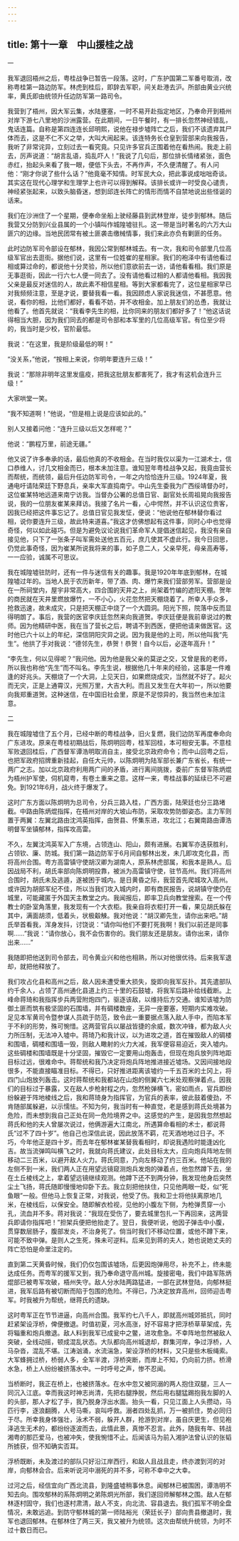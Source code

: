 ```yaml
---
---
---
```

title: 第十一章　中山援桂之战
---





一


我军退回梧州之后，粤桂战争已暂告一段落。这时，广东护国第二军番号取消，改称粤桂第一路边防军。林虎到桂后，即辞去军职，间关赴港去沪。所部由黄业兴统率，黄氏即由统领升任边防军第一路司令。

我营到了梧州，因大军云集，水陆壅塞，一时不易开赴指定地区，乃奉命开到梧州对岸下游七八里地的沙洲露营。在此期间，一日午餐时，有一排长忽然神经错乱，鬼话连篇。自称是第四连连长邱明熙，说他在禄步墟阵亡之后，我们不该遗弃其尸体而去，这是不仁不义之举，大叫大闹起来。该连特务长仓皇到营部来向我报告，我听了非常诧异，立刻过去一看究竟。只见许多官兵正围着他在看热闹。我走上前去，厉声说道：“胡言乱语，捣乱吓人！”我说了几句后，那位排长情绪紧张，面色赤红，抬起头来看了我一眼，便低下头去，不再作声，不久便清醒了。有人问他：“刚才你说了些什么话？”他竟毫不知情。时军民大众，把此事说成咄咄奇谈。其实这在现代心理学和生理学上也许可以得到解释。该排长或许一时受良心谴责，神经紧张起来，以致头脑昏迷，想到邱连长阵亡的情形而情不自禁地说出些怪诞的话来。

我们在沙洲住了一个星期，便奉命坐船上驶经藤县到武林登岸，徒步到郁林。随后我营又分防到兴业县属的一个小镇叫作城隍墟驻扎。这一带是当时著名的六万大山匪穴的边缘。当地民团常有被土匪袭击缴械情事，我们来此亦负有剿匪的任务。

此时边防军司令部设在郁林，我因公常到郁林城去。有一次，我和司令部里几位高级军官出去逛街。据他们说，这里有一位姓崔的星相家。我们的袍泽中有请他看过相或算过命的，都说他十分灵验，所以他们意欲前去一访，请他看看相。我们原是无事逛街，因此一行六七人便一同去了。没有请他看过相的人都请他看相。我因我父亲是最反对迷信的人，故此素不相信星相。等到大家都看完了，这位星相家早已对我频频注意，至是才说，要替我看一看。我因顾虑人家说我迷信，不甚愿意。他说，看你的相，比他们都好，看看不妨，并不收相金。加上朋友们的怂恿，我就让他看了。他首先就说：“我看李先生的相，比你同来的朋友们都好多了！”他这话说得相当大胆，因为我们同去的都是司令部和本军里的几位高级军官。有位至少将的，我当时是少校，官阶最低。

我说：“在这里，我是阶级最低的啊！”

“没关系，”他说，“按相上来说，你明年要连升三级！”

我说：“那除非明年这里发瘟疫，把我这批朋友都害死了，我才有这机会连升三级！”

大家哄堂一笑。

“我不知道啊！”他说，“但是相上说是应该如此的。”

别人又接着问他：“连升三级以后又怎样呢？”

他说：“鹏程万里，前途无疆。”

他又说了许多奉承的话，最后他真的不收相金。在当时我仅以渠为一江湖术士，信口恭维人，讨几文相金而已，根本未加注意。谁知翌年粤桂战争又起，我竟由营长而帮统，而统领，最后升任边防军司令，一年之内恰恰连升三级。1924年夏，我通电吁请陆荣廷下野息兵，亲率大军直捣南宁。中山先生委我为广西绥靖督办时，这位崔某特地远道来南宁访我。当督办公署的总值日官、副官处长周祖晃向我报告说，我的一位朋友崔某来拜访。我接了名片一看，心中愕然，并不认识这位贵客，因我已经把这件事忘记了。总值日官见我发怔，便说：“他说他在郁林替你看过相，说你要连升三级，故此特来道喜。”我这才仿佛想起有这件事，同时心中也觉得奇怪，何以如此碰巧。但是为避免议论说我们革命军人提倡迷信起见，我没有亲自接见他，只下了一张条子叫军需处送他五百元，庶几使其不虚此行。我今日回思，仍觉此事奇怪，因为崔某所说我将来的事，如子息二人，父亲早死，母亲高寿等，一一应验，诚属不可思议。

我在城隍墟驻防时，还有一件与迷信有关的趣事。我是1920年年底到郁林，在城隍墟过年的。当地人民于农历新年，带了酒、肉、爆竹来我们营部劳军。营部是设在一所祠堂内，屋宇非常高大，四合围的天井之上，尚架着竹编的遮阳天棚。贺年的商民就在天井里燃放爆竹，一不小心，火花忽然把天棚烧着了。所幸人手众多，抢救迅速，故未成灾，只是把天棚正中烧了一个大圆洞。阳光下照，院落中反而显得明朗了。事后，我营的医官李庆廷忽然来向我道贺。李庆廷便是我前章说过的教师。因为他精研中医，我在当了营长之后，聘请不到西医，便把他请来做医官。这时他已六十以上的年纪，深信阴阳灾异之说。因为我是他的上司，所以他叫我“先生”。他拱了手对我说：“德邻先生，恭贺！恭贺！自今以后，必逐年高升！”

“李先生，何以见得呢？”我问他。因为他是我父亲的莫逆之交，又曾是我的老师，所以我也称他“先生”而不叫名。李先生说，根据他几十年来的经验，这事是一件难逢的好兆头。天棚烧了一个大洞，上见天日，如果燃烧成灾，当然就不好了。起火而无灾，正是上通霄汉，光照万里，大吉大利。而且又发生在大年初一，所以他要向我郑重道贺。这种迷信，在中国旧社会里，原是不足惊异的，我当然也未加注意。





二


我在城隍墟住了五个月，已经中断的粤桂战争，旧火复燃，我们边防军再度奉命向广东进攻。原来在粤桂初期战后，陈炯明回粤，桂军回桂，本可相安无事。不意桂军败退回桂后，广西督军谭浩明取消自主，接受北京政府命令；而中山回粤之后，也把军政府招牌重新挂起，自任大元帅，以陈炯明为陆军部长兼广东省长，有统一两广之志。加以北京政府利用两广间的矛盾，进行离间挑拨，委前广东督军陈炳焜为梧州护军使，伺机窥粤，有卷土重来之意。这样一来，粤桂战事的延续已不可避免。到1921年6月，战火终于爆发了。

这时广东方面以陈炯明为总司令，分兵三路入桂，广西方面，陆荣廷也分三路堵截。中路由陈炳焜指挥，在梧州对岸的大坡山布防，采取攻势防御姿态。主力军则置于两翼：左翼北路由沈鸿英指挥，由贺县、怀集东进，攻北江；右翼南路由谭浩明督军坐镇郁林，指挥攻高雷。

不久，左翼沈鸿英军入广东境，占领连山、阳山，颇有进展。右翼军亦迭获胜利，占领钦、廉、防城。我们第一路边防军于6月间自郁林出发，未几即攻克化县，而将高州合围。粤方高雷镇守使胡汉卿为湖南人，原系林虎部属，和我本是熟人。后因战局不利，胡氏率部向陈炯明投靠，被派为高雷镇守使，驻节高州。我们将高州合围时，胡氏未及逃遁，遂被困于城内。是日黄昏之际，我营首先爬城攻入高州。或许因为胡部军纪不佳，所以当我们攻入城内时，即有商民报告，说胡镇守使仍在城里，可能藏匿于外国天主教堂之内。我闻报后，即率卫兵向教堂搜索。在一个传教士的卧室角落里，我发现有一个大衣柜。我亲自将衣柜打开一看，果见胡氏躲在其中，满面胡须，低着头，状极觳觫。我对他说：“胡汉卿先生，请你出来吧。”胡氏举首看我，浑身发抖，讨饶说：“请你叫他们不要打死我啊！我们以前还是同事啊……”我说：“请你放心，我不会伤害你的。我们朋友还是朋友。请你出来，请你出来……”

我随即把他送到司令部去，司令黄业兴和他也相熟，所以对他很优待。后来我军退却，就把他释放了。

我们攻占化县和高州之后，敌人因未遭受重大损失，旋即向我军反扑。其先遣部队约千余人，占领了高州通化县道上约三十里的石鼓墟，将我军后路补给线截断。上峰命蒋琦和我指挥步兵两营附炮四门，驱逐该敌，以维持后方交通。谁知该墟为防御土匪而筑有极坚固的石围墙，并有碉楼数座，无异一座要塞，短期内实难攻破。足见本军黄司令暨参谋人员疏于防范，致令此一重要据点落入敌人手中，而陷本军于不利的形势，殊可惋惜。这两营官兵以屡战皆捷的余威，数次冲锋，都为敌人火力所压制，无法冲入墟中。蒋琦乃和我计议，以为进攻之道，首在摧毁敌人的碉楼和围墙，碉楼和围墙一毁，则敌人瞰射的火力大减，我军便容易迫近，突入墟内。这些碉楼和围墙既是十分坚固，摧毁它一定要用山炮轰击，但现在炮兵放列阵地距目标过远，很难命中。蒋帮统和我乃决定将炮兵阵地推进接近墟场。又因间接地段很多，不能直接瞄准目标。不得已，只好推进距离该墟约一千五百米的土冈上，将四门山炮放列轰击。这时蒋帮统和我都站在山炮的侧翼六七米处观察弹着点。因我们的目标过于暴露，又在敌人步枪射程之内，忽然枪弹横飞，密如雨点，官兵即纷纷躲避于阵地棱线之后，我和蒋琦身为指挥官，为官兵的表率，彼此鼓着傻劲，不肯随部属躲避，以示懦怯。不知为何，我当时有一种直觉，老是感到蒋氏处境甚为危险，而未想到我自己正处在同一危险境界之中。这感觉的产生，是因我忽然想起蒋氏和他的夫人曾屡次说过，他俩游遍大江南北，所遇算命看相的术士，都说蒋氏“过不了四十岁”。他自己也深信此说，因此放荡不羁，花天酒地地过日子。不巧，今年他正是四十岁。而去年在郁林崔某替我看相时，却说我遇险时能逢凶化吉。故当流弹鸣叫横飞之时，我就向蒋氏建议，此处目标太大，应向炮兵阵地左侧移动二三百米，以避开敌人火力。蒋氏同意，乃向左移动了约三百米。他站在我的左侧不到一米，我们两人正在用望远镜窥测炮兵发炮的弹着点，他忽然蹲下去，坐在土丘棱线之上，拿着望远镜继续观测。他蹲下还不到两分钟，我发现他身后突然尘土飞扬，蒋氏随即慢慢地仰卧下去。我立刻把他扶住，只见他两眼一眨，似“死鱼眼”一般。但他马上恢复正常，对我说，他受了伤。我和卫士将他扶离原地几米，在棱线后，以保安全。随即解衣检视，见他的小腹左下侧，为枪弹贯穿一小孔，流血并不多。蒋对我说：“我现在受伤了，要去城里包扎一下再回来，这两营兵即请你指挥吧！”担架兵便把他抬走了。翌日，我便听说，他因子弹击中小腹，贯穿数层肠子，腹部发炎，不治身死了。倘当时我们不移动位置，或他不蹲下来，可能不致中弹。是则人之生死，殊未可逆料。后来见到蒋的夫人，她也说她丈夫的阵亡恐怕是命里注定的。

直到第二天黄昏时候，我们仍仅包围该墟场，后更因炮弹用尽，补充不上，终未能达成任务。而粤军的援军又到，我乃奉命退守高州城。旋接密电，我们中路军陈炳焜部已被粤军攻破，梧州失守。敌人分水陆两路猛进，一部在武林登陆，向郁林挺进，我军后路有被切断而陷于包围的危险。不得已，乃决定放弃高州，回师迎击粤军。时我被升为帮统，继蒋氏的遗缺。

这时粤军正在节节进逼，向高州合围。我军约七八千人，即就高州城郊抵抗，同时赶紧架设浮桥，俾便撤退。时值初夏，河水高涨，好不容易才把浮桥草草架成，先将辎重和炮兵撤退。敌人料到我军已成瓮中之鳖，进攻愈急。不幸阵地忽然被敌人突破，全线动摇，顿成混乱状态。大队都向高州城退却，群集河岸，争过浮桥，人马杂沓，混乱不堪。江涛汹涌，水流湍急，架设浮桥的材料，又只是些木板绳索。大军蜂拥过桥，桥弱人多，全军半渡，浮桥突断，而岸上不知，仍向前力挤。桥滑水急，桥上人纷纷被挤落水中。一时呼号之声，惨不忍闻。

当桥断时，我正在桥上，也被挤落水。在水中忽又被同溺的两人抱住双腿，三人一同沉入江底。幸而我这时神志尚清，先把右腿挣脱，然后用右腿猛踢抱我左脚的人的头部，那人才松了手，我乃脱身浮出水面。抬头一看，只见江面上人头攒动，马匹行李，逐浪翻腾，人号马嘶，哀叫呼救。溺者四处乱抓，万一被抓住，势必同归于尽。所幸我身体强壮，泳术不弱，躲开人群，抢游到对岸，虽自庆更生，但见袍泽逃生无术的，都纷纷逐波而去，此情此景，真惨不忍言。此外，随我有年、转战湘粤的那匹爱马，也被冲失，使我惋惜不止。后闻该马为前入湘护法曾认识的张韬所掳获，但不知确实否耳。

浮桥既断，未及渡过的部队只好沿江岸西行，和敌人且战且走，终亦渡到河的对岸，向郁林会合。后来听说河中溺死的并不多，可称不幸中之大幸。

过河之后，经信宜向广西北流县，到隆盛墟稍事休息。闻郁林已被围困，谭浩明不知去向。围攻郁林的系陈炯明之弟陈炯光所部，我们遂回师解郁林之围。敌人在郁林逐村固守，我们也逐村肃清，敌人不支，向北流、容县退去。我们孤军不明全盘情况，未敢远追。到防守郁林城的第一师陆裕光（荣廷长子）部向贵县撤退时，我军也退回郁林。在郁林住了两三天，我又被升为统领。这次由帮统升统领，为时不过十数日而已。
